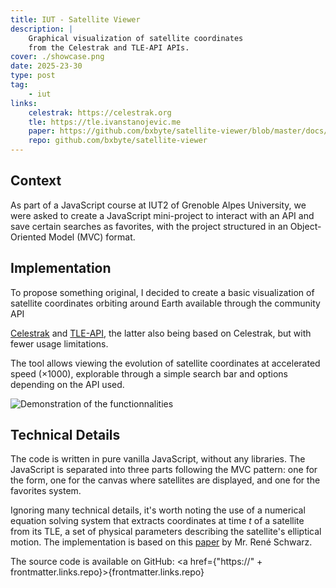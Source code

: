 ```yaml
---
title: IUT - Satellite Viewer
description: |
    Graphical visualization of satellite coordinates
    from the Celestrak and TLE-API APIs.
cover: ./showcase.png
date: 2025-23-30
type: post
tag:
    - iut
links:
    celestrak: https://celestrak.org
    tle: https://tle.ivanstanojevic.me
    paper: https://github.com/bxbyte/satellite-viewer/blob/master/docs/Keplerian_Orbit_Elements_to_Cartesian_State_Vectors.pdf
    repo: github.com/bxbyte/satellite-viewer
---
```


## Context

As part of a JavaScript course at IUT2 of Grenoble Alpes University,
we were asked to create a JavaScript mini-project to interact
with an API and save certain searches as favorites, with the project structured in an Object-Oriented Model (MVC) format.

## Implementation

To propose something original, I decided to create a basic visualization
of satellite coordinates orbiting around Earth available through the community API

<a href={frontmatter.links.celestrak}>Celestrak</a> and
<a href={frontmatter.links.tle}>TLE-API</a>, the latter also being based on
Celestrak, but with fewer usage limitations.

The tool allows viewing the evolution of satellite coordinates at accelerated speed ($\times 1000$),
explorable through a simple search bar and options depending on the API used.

![Demonstration of the functionnalities](./showcase.gif)

## Technical Details

The code is written in pure vanilla JavaScript, without any libraries.
The JavaScript is separated into three parts following the MVC pattern:
one for the form, one for the canvas where satellites are displayed,
and one for the favorites system.

Ignoring many technical details, it's worth noting the use of
a numerical equation solving system that extracts coordinates
at time $t$ of a satellite from its TLE, a set of physical parameters
describing the satellite's elliptical motion. The implementation is based on this <a href={frontmatter.links.paper}>paper</a>
by Mr. René Schwarz.

The source code is available on GitHub: <a href={"https://" + frontmatter.links.repo}>{frontmatter.links.repo}</a>
